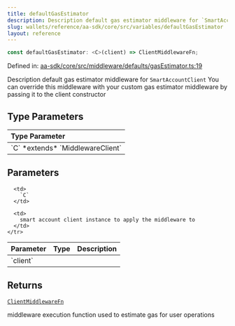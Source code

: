```yaml
---
title: defaultGasEstimator
description: Description default gas estimator middleware for `SmartAccountClient` You can override this middleware with your custom gas estimator middleware by passing it to the client constructor
slug: wallets/reference/aa-sdk/core/src/variables/defaultGasEstimator
layout: reference
---
```


```ts
const defaultGasEstimator: <C>(client) => ClientMiddlewareFn;
```

Defined in: [aa-sdk/core/src/middleware/defaults/gasEstimator.ts:19](https://github.com/alchemyplatform/aa-sdk/blob/da19afd63b0ba06a4de95b0d2d7871f64d546304/aa-sdk/core/src/middleware/defaults/gasEstimator.ts#L19)

Description default gas estimator middleware for `SmartAccountClient`
You can override this middleware with your custom gas estimator middleware
by passing it to the client constructor

## Type Parameters

<table>
  <thead>
    <tr>
      <th align="left">Type Parameter</th>
    </tr>
  </thead>

  <tbody>
    <tr>
      <td>
        `C` *extends* `MiddlewareClient`
      </td>
    </tr>
  </tbody>
</table>

## Parameters

<table>
  <thead>
    <tr>
      <th align="left">Parameter</th>
      <th align="left">Type</th>
      <th align="left">Description</th>
    </tr>
  </thead>

  <tbody>
    <tr>
      <td>
        `client`
      </td>

      <td>
        `C`
      </td>

      <td>
        smart account client instance to apply the middleware to
      </td>
    </tr>

  </tbody>
</table>

## Returns

[`ClientMiddlewareFn`](../type-aliases/ClientMiddlewareFn.mdx)

middleware execution function used to estimate gas for user operations
